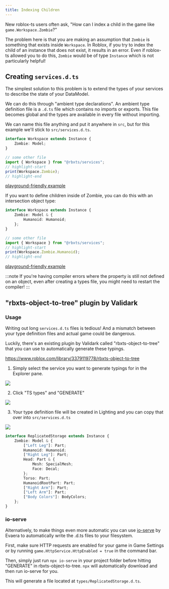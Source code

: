 ```yaml
---
title: Indexing Children
---
```


New roblox-ts users often ask, "How can I index a child in the game like `game.Workspace.Zombie`?"

The problem here is that you are making an assumption that `Zombie` is something that exists inside `Workspace`. In Roblox, if you try to index the child of an instance that does not exist, it results in an error. Even if roblox-ts allowed you to do this, `Zombie` would be of type `Instance` which is not particularly helpful!

## Creating `services.d.ts`

The simplest solution to this problem is to extend the types of your services to describe the state of your DataModel.

We can do this through "ambient type declarations". An ambient type definition file is a `.d.ts` file which contains no imports or exports. This file becomes global and the types are available in every file without importing.

We can name this file anything and put it anywhere in `src`, but for this example we'll stick to `src/services.d.ts`.

```ts title="src/services.d.ts"
interface Workspace extends Instance {
	Zombie: Model;
}
```

```ts
// some other file
import { Workspace } from "@rbxts/services";
// highlight-start
print(Workspace.Zombie);
// highlight-end
```

[playground-friendly example](https://roblox-ts.com/playground/#code/KYDwDg9gTgLgBAbwL4G4BQATYBjANgQymDgHNcIAjfXRNOeuASwDsZgoAzfbYgdWgDWAZzDdioNswxC4ASWZCY+Zj1oN1cAFoQAthUbAAXHACyELLnTqkaG2mwQF8AF679xALyl8O4ADp+KGFRHj9tPQN0MCgWGAAKVwjgAEp0IA)

If you want to define children inside of Zombie, you can do this with an intersection object type:

```ts title="src/services.d.ts"
interface Workspace extends Instance {
	Zombie: Model & {
		Humanoid: Humanoid;
	};
}
```

```ts
// some other file
import { Workspace } from "@rbxts/services";
// highlight-start
print(Workspace.Zombie.Humanoid);
// highlight-end
```

[playground-friendly example](https://roblox-ts.com/playground/#code/KYDwDg9gTgLgBAbwL4G4BQATYBjANgQymDgHNcIAjfXRNASAEsA7GYKAM322IHVoBrAM5guxUKyYZBcAJJNBMfE2606dAFoQAthQbAAXHACyELDQBkqtQAkArlqUQGGQ3YdMnGdGtT0kafzRsCHl4AAt7R2c4AF5SfC1gADo+KCERbiTNHT0ktyivNDAoZhgACgj3TwBKdCA)

:::note
If you're having compiler errors where the property is still not defined on an object, even after creating a types file, you might need to restart the compiler!
:::


## "rbxts-object-to-tree" plugin by Validark

### Usage

Writing out long `services.d.ts` files is tedious! And a mismatch between your type definition files and actual game could be dangerous.

Luckily, there's an existing plugin by Validark called "rbxts-object-to-tree" that you can use to automatically generate these typings.

https://www.roblox.com/library/3379119778/rbxts-object-to-tree

1. Simply select the service you want to generate typings for in the Explorer pane.

![](../../static/img/guides/indexing-children/ReplicatedStorage.png)

2. Click "TS types" and "GENERATE"

![](../../static/img/guides/indexing-children/rbxts-object-to-tree.png)

3. Your type definition file will be created in Lighting and you can copy that over into `src/services.d.ts`

![](../../static/img/guides/indexing-children/type-definition.png)

```ts title="types/ReplicatedStorage.d.ts"
interface ReplicatedStorage extends Instance {
	Zombie: Model & {
		["Left Leg"]: Part;
		Humanoid: Humanoid;
		["Right Leg"]: Part;
		Head: Part & {
			Mesh: SpecialMesh;
			Face: Decal;
		};
		Torso: Part;
		HumanoidRootPart: Part;
		["Right Arm"]: Part;
		["Left Arm"]: Part;
		["Body Colors"]: BodyColors;
	};
}
```

### io-serve

Alternatively, to make things even more automatic you can use [io-serve](https://www.npmjs.com/package/io-serve) by Evaera to automatically write the .d.ts files to your filesystem.

First, make sure HTTP requests are enabled for your game in Game Settings or by running `game.HttpService.HttpEnabled = true` in the command bar.

Then, simply just run `npx io-serve` in your project folder before hitting "GENERATE" in rbxts-object-to-tree. `npx` will automatically download and then run io-serve for you.

This will generate a file located at `types/ReplicatedStorage.d.ts`.

